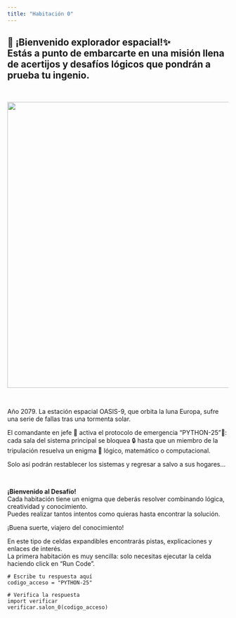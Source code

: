 ```yaml
---
title: "Habitación 0"
---
```


<h2 class="text-center">
🚀 ¡Bienvenido explorador espacial!✨ <br/>
Estás a punto de embarcarte en una misión llena de acertijos y desafíos lógicos que pondrán a prueba tu ingenio.
</h2>

<br/>

<center>
<img src="./img/sala_00.png" width="650">
</center>

<br/>

<div class="font-italic">
Año 2079. La estación espacial OASIS-9, que orbita la luna Europa, sufre una serie de fallas tras una tormenta solar.

El comandante en jefe 🚨 activa el protocolo de emergencia "PYTHON-25”🐍: cada sala del sistema principal se bloquea 🔒 hasta que un miembro de la tripulación resuelva un enigma 🔎 lógico, matemático o computacional.

Solo así podrán restablecer los sistemas y regresar a salvo a sus hogares...
</div>

<br/>

<div class="alert alert-info">
**¡Bienvenido al Desafío!**  
Cada habitación tiene un enigma que deberás resolver combinando lógica, creatividad y conocimiento.  
Puedes realizar tantos intentos como quieras hasta encontrar la solución.  

¡Buena suerte, viajero del conocimiento!
</div>

::: {.callout-tip title="Pistas y  Explicaciones" collapse="true"}
En este tipo de celdas expandibles encontrarás pistas, explicaciones y enlaces de interés.  
La primera habitación es muy sencilla: solo necesitas ejecutar la celda haciendo click en "Run Code".
:::

```pyodide-python
# Escribe tu respuesta aquí
codigo_acceso = "PYTHON-25"

# Verifica la respuesta
import verificar
verificar.salon_0(codigo_acceso)
```